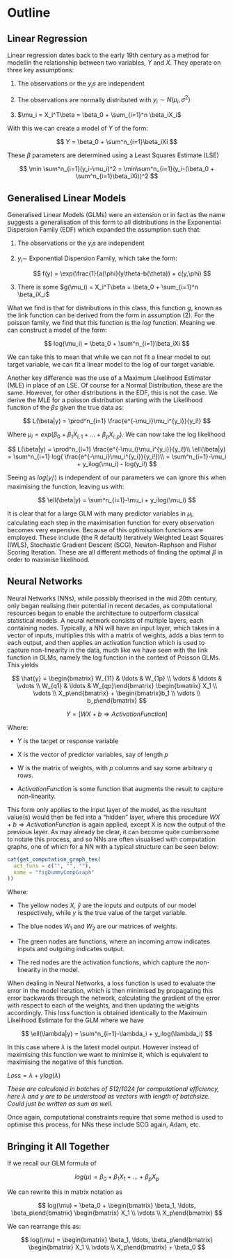 # Outline

## Linear Regression

Linear regression dates back to the early 19th century as a method for modellin the relationship between two variables, $Y$ and $X$. They operate on three key assumptions:

1.  The observations or the $y_is$ are independent

2.  The observations are normally distributed with $y_i \sim N(\mu_i, \sigma^2)$

3.  $\mu_i = X_i^T\beta = \beta_0 + \sum_{i=1}^n \beta_iX_i$

With this we can create a model of $Y$ of the form:

$$
Y = \beta_0 + \sum^n_{i=1}\beta_iXi
$$

These $\beta$ parameters are determined using a Least Squares Estimate (LSE)

$$
\min \sum^n_{i=1}(y_i-\mu_i)^2 = \min\sum^n_{i=1}(y_i-(\beta_0 + \sum^n_{i=1}\beta_iXi))^2
$$

## Generalised Linear Models

Generalised Linear Models (GLMs) were an extension or in fact as the name suggests a generalisation of this form to all distributions in the Exponential Dispersion Family (EDF) which expanded the assumption such that:

1.  The observations or the $y_is$ are independent

2.  $y_i \sim$ Exponential Dispersion Family, which take the form:

    $$
    f(y) = \exp(\frac{1}{a(\phi}(y\theta-b(\theta)) + c(y,\phi)
    $$

3.  There is some $g(\mu_i) = X_i^T\beta = \beta_0 + \sum_{i=1}^n \beta_iX_i$

What we find is that for distributions in this class, this function $g$, known as the link function can be derived from the form in assumption (2). For the poisson family, we find that this function is the $log$ function. Meaning we can construct a model of the form:

$$
log(\mu_i) = \beta_0 + \sum^n_{i=1}\beta_iXi
$$

We can take this to mean that while we can not fit a linear model to out target variable, we can fit a linear model to the log of our target variable.

Another key difference was the use of a Maximum Likelihood Estimator (MLE) in place of an LSE. Of course for a Normal Distribution, these are the same. However, for other distributions in the EDF, this is not the case. We derive the MLE for a poisson distribution starting with the Likelihood function of the $\beta s$ given the true data as:

$$ L(\beta|y) = \prod^n_{i=1} \frac{e^{-\mu_i}\mu_i^{y_i}}{y_i!} $$

Where $\mu_i = exp(\beta_0 + \beta_1X_{i,1} + \ldots + \beta_pX_{i,p})$. We can now take the log likelihood

$$ L(\beta|y)  = \prod^n_{i=1} \frac{e^{-\mu_i}\mu_i^{y_i}}{y_i!}\\ \ell(\beta|y)   = \sum^n_{i=1} log( \frac{e^{-\mu_i}\mu_i^{y_i}}{y_i!})\\              = \sum^n_{i=1}-\mu_i + y_ilog(\mu_i) - log(y_i!) $$

Seeing as $log(y_i!)$ is independent of our parameters we can ignore this when maximising the function, leaving us with:

$$ \ell(\beta|y) = \sum^n_{i=1}-\mu_i + y_ilog(\mu_i) $$

It is clear that for a large GLM with many predictor variables in $\mu_i$, calculating each step in the maximisation function for every observation becomes very expensive. Because of this optimisation functions are employed. These include (the R default) Iteratively Weighted Least Squares (IWLS), Stochastic Gradient Descent (SCG), Newton-Raphson and Fisher Scoring Iteration. These are all different methods of finding the optimal $\beta$ in order to maximise likelihood.

## Neural Networks

Neural Networks (NNs), while possibly theorised in the mid 20th century, only began realising their potential in recent decades, as computational resources began to enable the architecture to outperform classical statistical models. A neural network consists of multiple layers, each containing nodes. Typically, a NN will have an input layer, which takes in a vector of inputs, multiplies this with a matrix of weights, adds a bias term to each output, and then applies an activation function which is used to capture non-linearity in the data, much like we have seen with the link function in GLMs, namely the log function in the context of Poisson GLMs. This yields

$$ \hat{y} = 
\begin{bmatrix} W_{11} & \ldots & W_{1p} \\ 
                    \vdots & \ddots & \vdots \\
                    W_{q1} & \ldots & W_{qp}\end{bmatrix} 
  \begin{bmatrix} X_1 \\ \vdots \\ X_p\end{bmatrix} 
+ \begin{bmatrix}b_1 \\ \vdots \\ b_p\end{bmatrix}
$$

$$
Y = [WX+b \Rightarrow Activation Function]
$$

Where:

-   Y is the target or response variable

-   X is the vector of predictor variables, say of length $p$

-   W is the matrix of weights, with $p$ columns and say some arbitrary $q$ rows.

-   $ActivationFunction$ is some function that augments the result to capture non-linearity.

This form only applies to the input layer of the model, as the resultant value(s) would then be fed into a "hidden" layer, where this procedure $WX+b \Rightarrow ActivationFunction$ is again applied, except X is now the output of the previous layer. As may already be clear, it can become quite cumbersome to notate this process, and so NNs are often visualised with computation graphs, one of which for a NN with a typical structure can be seen below:

```r
cat(get_computation_graph_tex(
  act_funs = c("", "", ""),
  name = "figDummyCompGraph"
))
```

Where:

-   The yellow nodes $X$, $\hat{y}$ are the inputs and outputs of our model respectively, while $y$ is the true value of the target variable.

-   The blue nodes $W_1$ and $W_2$ are our matrices of weights.

-   The green nodes are functions, where an incoming arrow indicates inputs and outgoing indicates output.

-   The red nodes are the activation functions, which capture the non-linearity in the model.

When dealing in Neural Networks, a loss function is used to evaluate the error in the model iteration, which is then minimised by propagating this error backwards through the network, calculating the gradient of the error with respect to each of the weights, and then updating the weights accordingly. This loss function is obtained identically to the Maximum Likelihood Estimate for the GLM where we have

$$ \ell(\lambda|y) = \sum^n_{i=1}-\lambda_i + y_ilog(\lambda_i) $$

In this case where $\lambda$ is the latest model output. However instead of maximising this function we want to minimise it, which is equivalent to maximising the negative of this function.

$Loss = \lambda + ylog(\lambda)$

*These are calculated in batches of 512/1024 for computational efficiency, here* $\lambda$ *and* $y$ *are to be* *understood as vectors with length of batchsize. Could just be written as sum as well.*

Once again, computational constraints require that some method is used to optimise this process, for NNs these include SCG again, Adam, etc.

## Bringing it All Together

If we recall our GLM formula of

$$log(\mu) = \beta_0 + \beta_1X_1 +...+ \beta_pX_p$$

We can rewrite this in matrix notation as

$$ log(\mu) = \beta_0 +  \begin{bmatrix} \beta_1, \ldots, \beta_p\end{bmatrix} \begin{bmatrix} X_1 \\ \vdots \\ X_p\end{bmatrix} $$

We can rearrange this as:

$$ log(\mu) = \begin{bmatrix} \beta_1, \ldots, \beta_p\end{bmatrix} \begin{bmatrix} X_1 \\ \vdots \\ X_p\end{bmatrix} + \beta_0 $$
